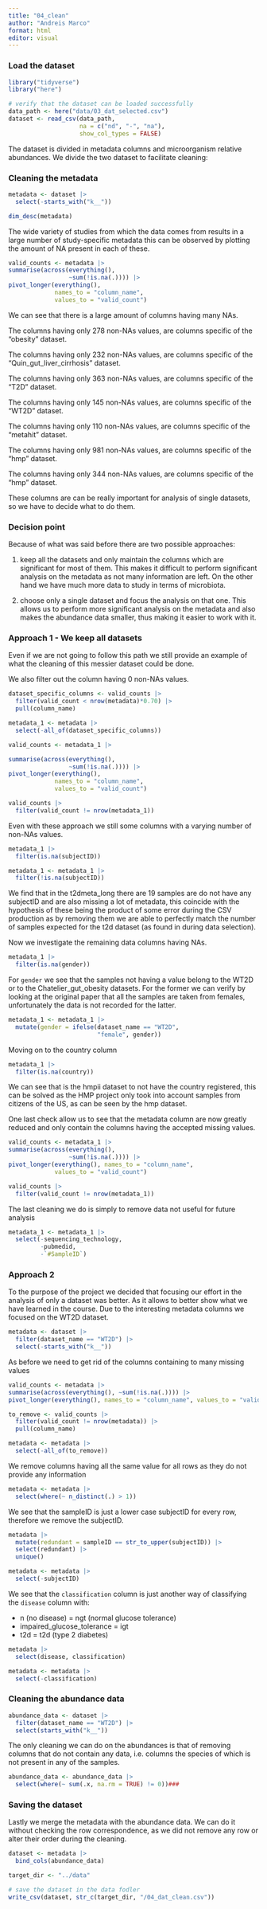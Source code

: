 ```yaml
---
title: "04_clean"
author: "Andreis Marco"
format: html
editor: visual
---
```


### Load the dataset

```r
library("tidyverse")
library("here")
```

```r
# verify that the dataset can be loaded successfully
data_path <- here("data/03_dat_selected.csv")
dataset <- read_csv(data_path,
                    na = c("nd", "-", "na"),
                    show_col_types = FALSE)
```

The dataset is divided in metadata columns and microorganism relative abundances. We divide the two dataset to facilitate cleaning:

### Cleaning the metadata

```r
metadata <- dataset |>
  select(-starts_with("k__"))

dim_desc(metadata)
```

The wide variety of studies from which the data comes from results in a large number of study-specific metadata this can be observed by plotting the amount of NA present in each of these.

```r
valid_counts <- metadata |> 
summarise(across(everything(),
                 ~sum(!is.na(.)))) |> 
pivot_longer(everything(),
             names_to = "column_name",
             values_to = "valid_count")
```

We can see that there is a large amount of columns having many NAs.

The columns having only 278 non-NAs values, are columns specific of the "obesity" dataset.

The columns having only 232 non-NAs values, are columns specific of the "Quin_gut_liver_cirrhosis" dataset.

The columns having only 363 non-NAs values, are columns specific of the "T2D" dataset.

The columns having only 145 non-NAs values, are columns specific of the "WT2D" dataset.

The columns having only 110 non-NAs values, are columns specific of the "metahit" dataset.

The columns having only 981 non-NAs values, are columns specific of the "hmp" dataset.

The columns having only 344 non-NAs values, are columns specific of the "hmp" dataset.

These columns are can be really important for analysis of single datasets, so we have to decide what to do them.

### Decision point

Because of what was said before there are two possible approaches:

1.  keep all the datasets and only maintain the columns which are significant for most of them. This makes it difficult to perform significant analysis on the metadata as not many information are left. On the other hand we have much more data to study in terms of microbiota.

2.  choose only a single dataset and focus the analysis on that one. This allows us to perform more significant analysis on the metadata and also makes the abundance data smaller, thus making it easier to work with it.

### Approach 1 - We keep all datasets

Even if we are not going to follow this path we still provide an example of what the cleaning of this messier dataset could be done.

We also filter out the column having 0 non-NAs values.

```r
dataset_specific_columns <- valid_counts |> 
  filter(valid_count < nrow(metadata)*0.70) |> 
  pull(column_name)

metadata_1 <- metadata |> 
  select(-all_of(dataset_specific_columns))
```

```r
valid_counts <- metadata_1 |> 

summarise(across(everything(),
                 ~sum(!is.na(.)))) |> 
pivot_longer(everything(),
             names_to = "column_name",
             values_to = "valid_count")

valid_counts |> 
  filter(valid_count != nrow(metadata_1))
```

Even with these approach we still some columns with a varying number of non-NAs values.

```r
metadata_1 |> 
  filter(is.na(subjectID))

metadata_1 <- metadata_1 |> 
  filter(!is.na(subjectID))
```

We find that in the t2dmeta_long there are 19 samples are do not have any subjectID and are also missing a lot of metadata, this coincide with the hypothesis of these being the product of some error during the CSV production as by removing them we are able to perfectly match the number of samples expected for the t2d dataset (as found in during data selection).

Now we investigate the remaining data columns having NAs.

```r
metadata_1 |> 
  filter(is.na(gender))
```

For `gender` we see that the samples not having a value belong to the WT2D or to the Chatelier_gut_obesity datasets. For the former we can verify by looking at the original paper that all the samples are taken from females, unfortunately the data is not recorded for the latter.

```r
metadata_1 <- metadata_1 |> 
  mutate(gender = ifelse(dataset_name == "WT2D",
                         "female", gender))
```

Moving on to the country column

```r
metadata_1 |> 
  filter(is.na(country))
```

We can see that is the hmpii dataset to not have the country registered, this can be solved as the HMP project only took into account samples from citizens of the US, as can be seen by the hmp dataset.

One last check allow us to see that the metadata column are now greatly reduced and only contain the columns having the accepted missing values.

```r
valid_counts <- metadata_1 |> 
summarise(across(everything(),
                 ~sum(!is.na(.)))) |> 
pivot_longer(everything(), names_to = "column_name",
             values_to = "valid_count")

valid_counts |> 
  filter(valid_count != nrow(metadata_1))
```

The last cleaning we do is simply to remove data not useful for future analysis

```r
metadata_1 <- metadata_1 |> 
  select(-sequencing_technology,
         -pubmedid,
         -`#SampleID`)
```

### Approach 2

To the purpose of the project we decided that focusing our effort in the analysis of only a dataset was better. As it allows to better show what we have learned in the course. Due to the interesting metadata columns we focused on the WT2D dataset.

```r
metadata <- dataset |> 
  filter(dataset_name == "WT2D") |> 
  select(-starts_with("k__"))
```

As before we need to get rid of the columns containing to many missing values

```r
valid_counts <- metadata |> 
summarise(across(everything(), ~sum(!is.na(.)))) |> 
pivot_longer(everything(), names_to = "column_name", values_to = "valid_count")
```

```r
to_remove <- valid_counts |> 
  filter(valid_count != nrow(metadata)) |> 
  pull(column_name)

metadata <- metadata |> 
  select(-all_of(to_remove))
```

We remove columns having all the same value for all rows as they do not provide any information

```r
metadata <- metadata |>
  select(where(~ n_distinct(.) > 1))
```

We see that the sampleID is just a lower case subjectID for every row, therefore we remove the subjectID.

```r
metadata |> 
  mutate(redundant = sampleID == str_to_upper(subjectID)) |> 
  select(redundant) |> 
  unique()

metadata <- metadata |> 
  select(-subjectID)
```

We see that the `classification` column is just another way of classifying the `disease` column with:

-   n (no disease) = ngt (normal glucose tolerance)
-   impaired_glucose_tolerance = igt
-   t2d = t2d (type 2 diabetes)

```r
metadata |> 
  select(disease, classification)

metadata <- metadata |>
  select(-classification)
```

### Cleaning the abundance data

```r
abundance_data <- dataset |> 
  filter(dataset_name == "WT2D") |> 
  select(starts_with("k__"))
```

The only cleaning we can do on the abundances is that of removing columns that do not contain any data, i.e. columns the species of which is not present in any of the samples.

```r
abundance_data <- abundance_data |> 
  select(where(~ sum(.x, na.rm = TRUE) != 0))###
```

### Saving the dataset

Lastly we merge the metadata with the abundance data. We can do it without checking the row correspondence, as we did not remove any row or alter their order during the cleaning.

```r
dataset <- metadata |> 
  bind_cols(abundance_data)
```

```r
target_dir <- "../data"

# save the dataset in the data fodler
write_csv(dataset, str_c(target_dir, "/04_dat_clean.csv"))
```
